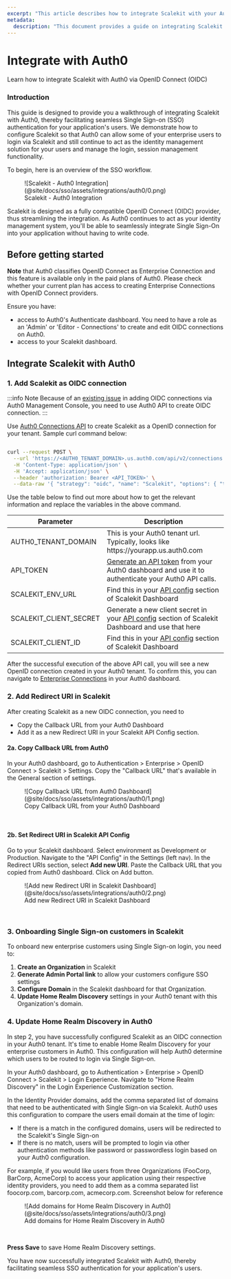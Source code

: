 ```yaml
---
excerpt: "This article describes how to integrate Scalekit with your Auth0 implementation"
metadata:
  description: "This document provides a guide on integrating Scalekit with Auth0 applications for seamless Single Sign-on Authentication. It includes steps on configuring Scalekit as an OpenID Connect provider in your Auth0 tenant."
---
```


# Integrate with Auth0

<Subtitle>Learn how to integrate Scalekit with Auth0 via OpenID Connect (OIDC)</Subtitle>

### Introduction

This guide is designed to provide you a walkthrough of integrating Scalekit with Auth0, thereby facilitating seamless Single Sign-on (SSO) authentication for your application's users. We demonstrate how to configure Scalekit so that Auth0 can allow some of your enterprise users to login via Scalekit and still continue to act as the identity management solution for your users and manage the login, session management functionality.

To begin, here is an overview of the SSO workflow.

<figure>
  ![Scalekit - Auth0
  Integration](@site/docs/sso/assets/integrations/auth0/0.png)
  <figcaption>Scalekit - Auth0 Integration</figcaption>
</figure>

Scalekit is designed as a fully compatible OpenID Connect (OIDC) provider, thus streamlining the integration. As Auth0 continues to act as your identity management system, you'll be able to seamlessly integrate Single Sign-On into your application without having to write code.

## Before getting started

**Note** that Auth0 classifies OpenID Connect as Enterprise Connection and this feature is available only in the paid plans of Auth0. Please check whether your current plan has access to creating Enterprise Connections with OpenID Connect providers.

Ensure you have:

- access to Auth0's Authenticate dashboard. You need to have a role as an 'Admin' or 'Editor - Connections' to create and edit OIDC connections on Auth0.
- access to your Scalekit dashboard.

## Integrate Scalekit with Auth0

### 1. Add Scalekit as OIDC connection

:::info Note
Because of an [existing issue](https://community.auth0.com/t/creating-an-oidc-connection-fails-with-options-issuer-is-required-error/128189) in adding OIDC connections via Auth0 Management Console, you need to use Auth0 API to create OIDC connection.
:::

Use [Auth0 Connections API](https://auth0.com/docs/api/management/v2/connections/post-connections) to create Scalekit as a OpenID connection for your tenant. Sample curl command below:

```bash showLineNumbers

curl --request POST \
  --url 'https://<AUTH0_TENANT_DOMAIN>.us.auth0.com/api/v2/connections' \
  -H 'Content-Type: application/json' \
  -H 'Accept: application/json' \
  --header 'authorization: Bearer <API_TOKEN>' \
  --data-raw '{ "strategy": "oidc", "name": "Scalekit", "options": { "type": "back_channel", "discovery_url": "<SCALEKIT_ENV_URL>/.well-known/openid-configuration", "client_secret" : "<SCALEKIT_CLIENT_SECRET>", "client_id" : "<SCALEKIT_CLIENT_ID>",  "scopes": "openid profile" } }'

```

Use the table below to find out more about how to get the relevant information and replace the variables in the above command.

| Parameter              | Description                                                                                                                                                                         |
| ---------------------- | ----------------------------------------------------------------------------------------------------------------------------------------------------------------------------------- |
| AUTH0_TENANT_DOMAIN    | This is your Auth0 tenant url. Typically, looks like https:<span></span>//yourapp.us.auth0.com                                                                                         |
| API_TOKEN              | [Generate an API token](https://auth0.com/docs/secure/tokens/access-tokens/management-api-access-tokens) from your Auth0 dashboard and use it to authenticate your Auth0 API calls. |
| SCALEKIT_ENV_URL       | Find this in your [API config](https://app.scalekit.com) section of Scalekit Dashboard                                                                                              |
| SCALEKIT_CLIENT_SECRET | Generate a new client secret in your [API config](https://app.scalekit.com) section of Scalekit Dashboard and use that here                                                         |
| SCALEKIT_CLIENT_ID     | Find this in your [API config](https://app.scalekit.com) section of Scalekit Dashboard                                                                                              |

After the successful execution of the above API call, you will see a new OpenID connection created in your Auth0 tenant. To confirm this, you can navigate to [Enterprise Connections](https://auth0.com/docs/authenticate/enterprise-connections#view-enterprise-connections) in your Auth0 dashboard.

### 2. Add Redirect URI in Scalekit

After creating Scalekit as a new OIDC connection, you need to

- Copy the Callback URL from your Auth0 Dashboard
- Add it as a new Redirect URI in your Scalekit API Config section.

#### 2a. Copy Callback URL from Auth0

In your Auth0 dashboard, go to Authentication > Enterprise > OpenID Connect > Scalekit > Settings.
Copy the "Callback URL" that's available in the General section of settings.

<figure>
  ![Copy Callback URL from Auth0
  Dashboard](@site/docs/sso/assets/integrations/auth0/1.png)
  <figcaption>Copy Callback URL from your Auth0 Dashboard</figcaption>
</figure>

<br />

#### 2b. Set Redirect URI in Scalekit API Config

Go to your Scalekit dashboard. Select environment as Development or Production. Navigate to the "API Config" in the Settings (left nav). In the Redirect URIs section, select **Add new URI**. Paste the Callback URL that you copied from Auth0 dashboard. Click on Add button.

<figure>
  ![Add new Redirect URI in Scalekit
  Dashboard](@site/docs/sso/assets/integrations/auth0/2.png)
  <figcaption>Add new Redirect URI in Scalekit Dashboard</figcaption>
</figure>

<br />

### 3. Onboarding Single Sign-on customers in Scalekit

To onboard new enterprise customers using Single Sign-on login, you need to:

1. **Create an Organization** in Scalekit
2. **Generate Admin Portal link** to allow your customers configure SSO settings
3. **Configure Domain** in the Scalekit dashboard for that Organization.
4. **Update Home Realm Discovery** settings in your Auth0 tenant with this Organization's domain.

### 4. Update Home Realm Discovery in Auth0

In step 2, you have successfully configured Scalekit as an OIDC connection in your Auth0 tenant. It's time to enable Home Realm Discovery for your enterprise customers in Auth0. This configuration will help Auth0 determine which users to be routed to login via Single Sign-on.

In your Auth0 dashboard, go to Authentication > Enterprise > OpenID Connect > Scalekit > Login Experience.
Navigate to "Home Realm Discovery" in the Login Experience Customization section.

In the Identity Provider domains, add the comma separated list of domains that need to be authenticated with Single Sign-on via Scalekit. Auth0 uses this configuration to compare the users email domain at the time of login:

- If there is a match in the configured domains, users will be redirected to the Scalekit's Single Sign-on
- If there is no match, users will be prompted to login via other authentication methods like password or passwordless login based on your Auth0 configuration.

For example, if you would like users from three Organizations (FooCorp, BarCorp, AcmeCorp) to access your application using their respective identity providers, you need to add them as a comma separated list foocorp.com, barcorp.com, acmecorp.com. Screenshot below for reference

<figure>
  ![Add domains for Home Realm Discovery in
  Auth0](@site/docs/sso/assets/integrations/auth0/3.png)
  <figcaption>Add domains for Home Realm Discovery in Auth0</figcaption>
</figure>

<br />

**Press Save** to save Home Realm Discovery settings.

You have now successfully integrated Scalekit with Auth0, thereby facilitating seamless SSO authentication for your application's users.
